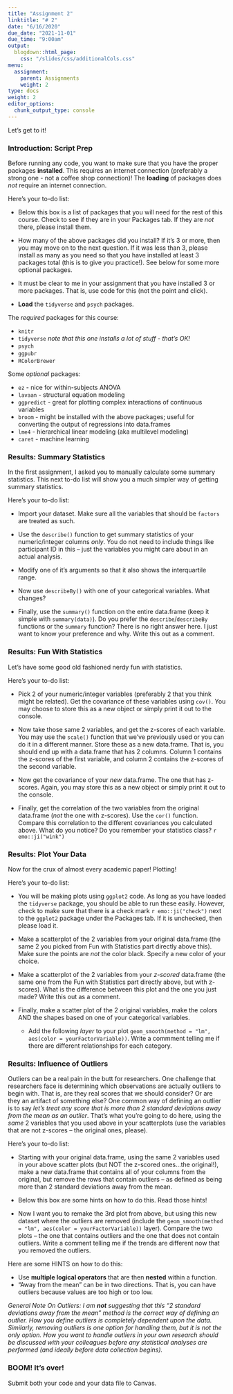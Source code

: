 ```yaml
---
title: "Assignment 2"
linktitle: "# 2"
date: "6/16/2020"
due_date: "2021-11-01"
due_time: "9:00am"
output:
  blogdown::html_page:
    css: "/slides/css/additionalCols.css"
menu:
  assignment:
    parent: Assignments
    weight: 2
type: docs
weight: 2
editor_options: 
  chunk_output_type: console
---
```


Let's get to it!

### Introduction: Script Prep

Before running any code, you want to make sure that you have the proper packages **installed**. This requires an internet connection (preferably a strong one - not a coffee shop connection)! The **loading** of packages does *not* require an internet connection. 

:::list

Here's your to-do list:

  - Below this box is a list of packages that you will need for the rest of this course. Check to see if they are in your Packages tab. If they are *not* there, please install them. 
  
  - How many of the above packages did you install? If it's 3 or more, then you may move on to the next question. If it was less than 3, please install as many as you need so that you have installed at least 3 packages total (this is to give you practice!). See below for some more optional packages.
  
  - It must be clear to me in your assignment that you have installed 3 or more packages. That is, use code for this (not the point and click).
  
  - **Load** the `tidyverse` and `psych` packages.
:::

The *required* packages for this course:

  - `knitr`
  - `tidyverse` *note that this one installs a lot of stuff - that's OK!*
  - `psych`
  - `ggpubr`
  - `RColorBrewer`

Some *optional* packages:

  - `ez` - nice for within-subjects ANOVA
  - `lavaan` - structural equation modeling
  - `ggpredict` - great for plotting complex interactions of continuous variables
  - `broom` - might be installed with the above packages; useful for converting the output of regressions into data.frames
  - `lme4` - hierarchical linear modeling (aka multilevel modeling)
  - `caret` - machine learning

### Results: Summary Statistics

In the first assignment, I asked you to manually calculate some summary statistics. This next to-do list will show you a much simpler way of getting summary statistics. 

:::list

Here's your to-do list:

  - Import your dataset. Make sure all the variables that should be `factors` are treated as such.
  
  - Use the `describe()` function to get summary statistics of your numeric/integer columns *only*. You do not need to include things like participant ID in this -- just the variables you might care about in an actual analysis. 
  
  - Modify one of it's arguments so that it also shows the interquartile range.
  
  - Now use `describeBy()` with one of your categorical variables. What changes?
  
  - Finally, use the `summary()` function on the entire data.frame (keep it simple with `summary(data)`). Do you prefer the `describe`/`describeBy` functions or the `summary` function? There is no right answer here. I just want to know your preference and why. Write this out as a comment. 
:::

### Results: Fun With Statistics

Let's have some good old fashioned nerdy fun with statistics. 

:::list
Here's your to-do list:

  - Pick 2 of your numeric/integer variables (preferably 2 that you think might be related). Get the covariance of these variables using `cov()`. You may choose to store this as a new object or simply print it out to the console.
  
  - Now take those same 2 variables, and get the z-scores of each variable. You may use the `scale()` function that we've previously used or you can do it in a different manner. Store these as a new data.frame. That is, you should end up with a data.frame that has 2 columns. Column 1 contains the z-scores of the first variable, and column 2 contains the z-scores of the second variable. 
  
  - Now get the covariance of your *new* data.frame. The one that has z-scores. Again, you may store this as a new object or simply print it out to the console.
  
  - Finally, get the correlation of the two variables from the original data.frame (*not* the one with z-scores). Use the `cor()` function. Compare this correlation to the different covariances you calculated above. What do you notice? Do you remember your statistics class? `r emo::ji("wink")`
:::

### Results: Plot Your Data

Now for the crux of almost every academic paper! Plotting!

:::list

Here's your to-do list:

  - You will be making plots using `ggplot2` code. As long as you have loaded the `tidyverse` package, you should be able to run these easily. However, check to make sure that there is a check mark `r emo::ji("check")` next to the `ggplot2` package under the Packages tab. If it is unchecked, then please load it.
  
  - Make a scatterplot of the 2 variables from your original data.frame (the same 2 you picked from Fun with Statistics part directly above this). Make sure the points are *not* the color black. Specify a new color of your choice. 
  
  - Make a scatterplot of the 2 variables from your *z-scored* data.frame (the same one from the Fun with Statistics part directly above, but with z-scores). What is the difference between this plot and the one you just made? Write this out as a comment.
  
  - Finally, make a scatter plot of the 2 original variables, make the colors AND the shapes based on one of your categorical variables.
    - Add the following *layer* to your plot `geom_smooth(method = "lm", aes(color = yourFactorVariable))`. Write a commment telling me if there are different relationships for each category.
:::

### Results: Influence of Outliers

Outliers can be a real pain in the butt for researchers. One challenge that researchers face is determining which observations are actually outliers to begin with. That is, are they real scores that we should consider? Or are they an artifact of something else? One common way of defining an outlier is to say *let's treat any score that is more than 2 standard deviations away from the mean as an outlier*. That's what you're going to do here, using the *same* 2 variables that you used above in your scatterplots (use the variables that are not z-scores -- the original ones, please).

:::list
Here's your to-do list:

  - Starting with your original data.frame, using the same 2 variables used in your above scatter plots (but NOT the z-scored ones...the original!), make a new data.frame that contains all of your columns from the original, but remove the rows that contain outliers -- as defined as being more than 2 standard deviations away from the mean.
  
  - Below this box are some hints on how to do this. Read those hints!
  
  - Now I want you to remake the 3rd plot from above, but using this new dataset where the outliers are removed (include the `geom_smooth(method = "lm", aes(color = yourFactorVariable))` layer). Compare the two plots -- the one that contains outliers and the one that does not contain outliers. Write a comment telling me if the trends are different now that you removed the outliers. 
:::

Here are some HINTS on how to do this:

  - Use **multiple logical operators** that are then **nested** within a function. 
  - "Away from the mean" can be in two directions. That is, you can have outliers because values are too high or too low.

_General Note On Outliers: I am **not** suggesting that this "2 standard deviations away from the mean" method is the correct way of defining an outlier. How you define outliers is completely dependent upon the data. Similarly, removing outliers is one option for handling them, but it is *not* the *only* option. How you want to handle outliers in your own research should be discussed with your colleagues before any statistical analyses are performed (and ideally before data collection begins)._

### BOOM! It's over!
Submit both your code and your data file to Canvas.